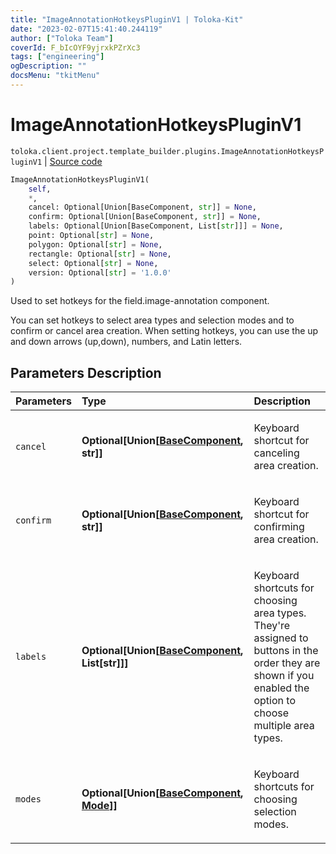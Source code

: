 ```yaml
---
title: "ImageAnnotationHotkeysPluginV1 | Toloka-Kit"
date: "2023-02-07T15:41:40.244119"
author: ["Toloka Team"]
coverId: F_bIcOYF9yjrxkPZrXc3
tags: ["engineering"]
ogDescription: ""
docsMenu: "tkitMenu"
---
```


# ImageAnnotationHotkeysPluginV1
`toloka.client.project.template_builder.plugins.ImageAnnotationHotkeysPluginV1` | [Source code](https://github.com/Toloka/toloka-kit/blob/v1.1.3/src/client/project/template_builder/plugins.py#L26)

```python
ImageAnnotationHotkeysPluginV1(
    self,
    *,
    cancel: Optional[Union[BaseComponent, str]] = None,
    confirm: Optional[Union[BaseComponent, str]] = None,
    labels: Optional[Union[BaseComponent, List[str]]] = None,
    point: Optional[str] = None,
    polygon: Optional[str] = None,
    rectangle: Optional[str] = None,
    select: Optional[str] = None,
    version: Optional[str] = '1.0.0'
)
```

Used to set hotkeys for the field.image-annotation component.

You can set hotkeys to select area types and selection modes and to confirm or cancel area creation. When setting
hotkeys, you can use the up and down arrows (up,down), numbers, and Latin letters.

## Parameters Description

| Parameters | Type | Description |
| :----------| :----| :-----------|
`cancel`|**Optional\[Union\[[BaseComponent](/docs-new/toloka-kit/reference/toloka.client.project.template_builder.base.BaseComponent), str\]\]**|<p>Keyboard shortcut for canceling area creation.</p>
`confirm`|**Optional\[Union\[[BaseComponent](/docs-new/toloka-kit/reference/toloka.client.project.template_builder.base.BaseComponent), str\]\]**|<p>Keyboard shortcut for confirming area creation.</p>
`labels`|**Optional\[Union\[[BaseComponent](/docs-new/toloka-kit/reference/toloka.client.project.template_builder.base.BaseComponent), List\[str\]\]\]**|<p>Keyboard shortcuts for choosing area types. They&#x27;re assigned to buttons in the order they are shown if you enabled the option to choose multiple area types.</p>
`modes`|**Optional\[Union\[[BaseComponent](/docs-new/toloka-kit/reference/toloka.client.project.template_builder.base.BaseComponent), [Mode](/docs-new/toloka-kit/reference/toloka.client.project.template_builder.plugins.ImageAnnotationHotkeysPluginV1.Mode)\]\]**|<p>Keyboard shortcuts for choosing selection modes.</p>
